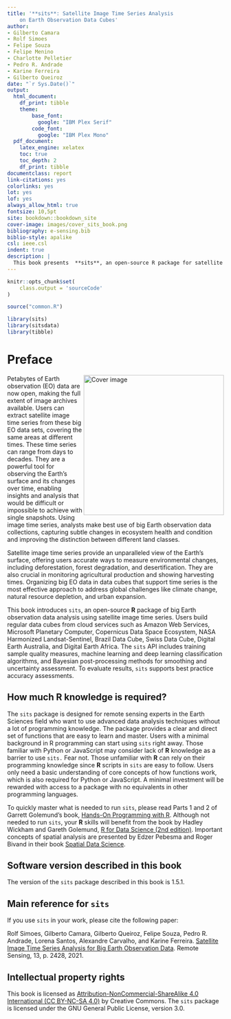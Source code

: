 ```yaml
--- 
title: '**sits**: Satellite Image Time Series Analysis 
    on Earth Observation Data Cubes'
author:
- Gilberto Camara
- Rolf Simoes
- Felipe Souza
- Felipe Menino
- Charlotte Pelletier
- Pedro R. Andrade
- Karine Ferreira
- Gilberto Queiroz
date: "`r Sys.Date()`"
output:
  html_document: 
    df_print: tibble
    theme:
        base_font:
          google: "IBM Plex Serif"
        code_font:
          google: "IBM Plex Mono"
  pdf_document: 
    latex_engine: xelatex
    toc: true
    toc_depth: 2 
    df_print: tibble
documentclass: report
link-citations: yes
colorlinks: yes
lot: yes
lof: yes
always_allow_html: true
fontsize: 10,5pt
site: bookdown::bookdown_site
cover-image: images/cover_sits_book.png
bibliography: e-sensing.bib
biblio-style: apalike
csl: ieee.csl
indent: true
description: |
  This book presents  **sits**, an open-source R package for satellite image time series analysis. The package supports the application of machine learning techniques for classifying image time series obtained from Earth observation data cubes.
---
```

```r
knitr::opts_chunk$set(
    class.output = 'sourceCode'
)
```

```r
source("common.R")
```

```r
library(sits)
library(sitsdata)
library(tibble)
```


# Preface {-}

<a href="https://github.com/e-sensing/sitsbook"><img class="cover" src="images/cover_sits_book.png" width="326" align="right" alt="Cover image" /></a>

Petabytes of Earth observation (EO) data are now open, making the full extent of image archives available. Users can extract satellite image time series from these big EO data sets, covering the same areas at different times. These time series can range from days to decades. They are a powerful tool for observing the Earth's surface and its changes over time, enabling insights and analysis that would be difficult or impossible to achieve with single snapshots. Using image time series, analysts make best use of big Earth observation data collections, capturing subtle changes in ecosystem health and condition and improving the distinction between different land classes.

Satellite image time series provide an unparalleled view of the Earth’s surface, offering users accurate ways to measure environmental changes, including deforestation, forest degradation, and desertification. They are also crucial in monitoring agricultural production and showing harvesting times. Organizing big EO data in data cubes that support time series is the most effective approach to address global challenges like climate change, natural resource depletion, and urban expansion.

This book introduces `sits`, an open-source **R** package of big Earth observation data analysis using satellite image time series. Users build regular data cubes from cloud services such as Amazon Web Services, Microsoft Planetary Computer, Copernicus Data Space Ecosystem, NASA Harmonized Landsat-Sentinel, Brazil Data Cube, Swiss Data Cube, Digital Earth Australia, and Digital Earth Africa. The `sits` API includes training sample quality measures, machine learning and deep learning classification algorithms, and Bayesian post-processing methods for smoothing and uncertainty assessment. To evaluate results, `sits` supports best practice accuracy assessments.

## How much R knowledge is required?{-}

The `sits` package is designed for remote sensing experts in the Earth Sciences field who want to use advanced data analysis techniques without a lot of programming knowledge. The package provides a clear and direct set of functions that are easy to learn and master. Users with a minimal background in R programming can start using `sits` right away. Those familiar with Python or JavaScript may consider lack of **R** knowledge as a barrier to use `sits.` Fear not. Those unfamiliar with **R** can rely on their programming knowledge since **R** scripts in `sits` are easy to follow. Users only need a basic understanding of core concepts of how functions work, which is also required for Python or JavaScript. A minimal investment will be rewarded with access to a package with no equivalents in other programming languages.

To quickly master what is needed to run `sits`, please read Parts 1 and 2 of Garrett Golemund's book, [Hands-On Programming with R](https://rstudio-education.github.io/hopr/). Although not needed to run `sits`, your **R** skills will benefit from the book by Hadley Wickham and Gareth Golemund, [R for Data Science (2nd edition)](https://r4ds.hadley.nz/). Important concepts of spatial analysis are presented by Edzer Pebesma and Roger Bivand in their book [Spatial Data Science](https://r-spatial.org/book/).

## Software version described in this book{-}

The version of the `sits` package described in this book is 1.5.1.

## Main reference for `sits` {-}

If you use `sits` in your work, please cite the following paper: 

Rolf Simoes, Gilberto Camara, Gilberto Queiroz, Felipe Souza, Pedro R. Andrade,  Lorena Santos, Alexandre Carvalho, and Karine Ferreira. [Satellite Image Time Series Analysis for Big Earth Observation Data]([https://doi.org/10.3390/rs13132428). Remote Sensing, 13, p. 2428, 2021.

## Intellectual property rights {-}

This book is licensed as [Attribution-NonCommercial-ShareAlike 4.0 International (CC BY-NC-SA 4.0)](https://creativecommons.org/licenses/by-nc-sa/4.0/) by Creative Commons. The `sits` package is licensed under the GNU General Public License, version 3.0. 
